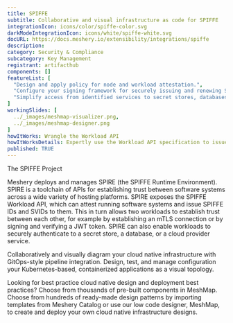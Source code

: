 ```yaml
---
title: SPIFFE
subtitle: Collaborative and visual infrastructure as code for SPIFFE
integrationIcon: icons/color/spiffe-color.svg
darkModeIntegrationIcon: icons/white/spiffe-white.svg
docURL: https://docs.meshery.io/extensibility/integrations/spiffe
description: 
category: Security & Compliance
subcategory: Key Management
registrant: artifacthub
components: []
featureList: [
  "Design and apply policy for node and workload attestation.",
  "Configure your signing framework for securely issuing and renewing SVIDs.",
  "Simplify access from identified services to secret stores, databases, services meshes and cloud provider services."
]
workingSlides: [
  ../_images/meshmap-visualizer.png,
  ../_images/meshmap-designer.png
]
howItWorks: Wrangle the Workload API
howItWorksDetails: Expertly use the Workload API specification to issue and retrieve SVIDs.
published: TRUE
---
```

<p>
The SPIFFE Project
</p>
<p>
    Meshery deploys and manages SPIRE (the SPIFFE Runtime Environment). SPIRE is a toolchain of APIs for establishing trust between software systems across a wide variety of hosting platforms. SPIRE exposes the SPIFFE Workload API, which can attest running software systems and issue SPIFFE IDs and SVIDs to them. This in turn allows two workloads to establish trust between each other, for example by establishing an mTLS connection or by signing and verifying a JWT token. SPIRE can also enable workloads to securely authenticate to a secret store, a database, or a cloud provider service.
</p>
<p>
    Collaboratively and visually diagram your cloud native infrastructure with GitOps-style pipeline integration. Design, test, and manage configuration your Kubernetes-based, containerized applications as a visual topology.
</p>
<p>
    Looking for best practice cloud native design and deployment best practices? Choose from thousands of pre-built components in MeshMap. Choose from hundreds of ready-made design patterns by importing templates from Meshery Catalog or use our low code designer, MeshMap, to create and deploy your own cloud native infrastructure designs.
</p>
